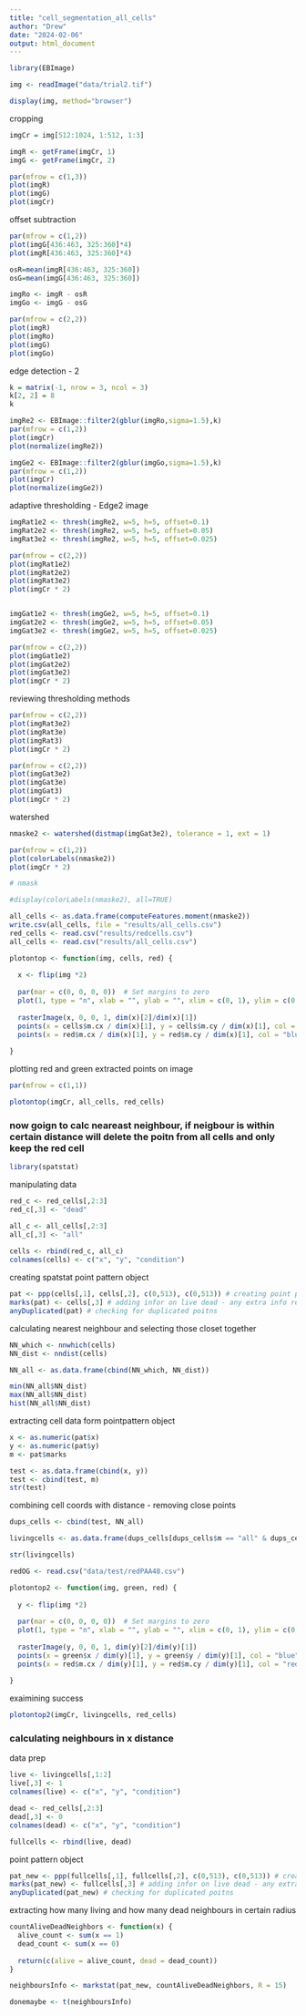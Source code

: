 ```yaml
---
title: "cell_segmentation_all_cells"
author: "Drew"
date: "2024-02-06"
output: html_document
---
```


```r
library(EBImage)
```

```r
img <- readImage("data/trial2.tif")
```

```r
display(img, method="browser")
```

cropping 

```r
imgCr = img[512:1024, 1:512, 1:3]

imgR <- getFrame(imgCr, 1)
imgG <- getFrame(imgCr, 2)

par(mfrow = c(1,3))
plot(imgR)
plot(imgG)
plot(imgCr)

```

offset subtraction 

```r

par(mfrow = c(1,2))
plot(imgG[436:463, 325:360]*4)
plot(imgR[436:463, 325:360]*4)

osR=mean(imgR[436:463, 325:360])
osG=mean(imgG[436:463, 325:360])

imgRo <- imgR - osR
imgGo <- imgG - osG

par(mfrow = c(2,2))
plot(imgR)
plot(imgRo)
plot(imgG)
plot(imgGo)
```

edge detection - 2

```r

k = matrix(-1, nrow = 3, ncol = 3)
k[2, 2] = 8
k

imgRe2 <- EBImage::filter2(gblur(imgRo,sigma=1.5),k)
par(mfrow = c(1,2))
plot(imgCr)
plot(normalize(imgRe2))

imgGe2 <- EBImage::filter2(gblur(imgGo,sigma=1.5),k)
par(mfrow = c(1,2))
plot(imgCr)
plot(normalize(imgGe2))

```

adaptive thresholding - Edge2 image 

```r

imgRat1e2 <- thresh(imgRe2, w=5, h=5, offset=0.1)
imgRat2e2 <- thresh(imgRe2, w=5, h=5, offset=0.05)
imgRat3e2 <- thresh(imgRe2, w=5, h=5, offset=0.025)

par(mfrow = c(2,2))
plot(imgRat1e2)
plot(imgRat2e2)
plot(imgRat3e2)
plot(imgCr * 2)


imgGat1e2 <- thresh(imgGe2, w=5, h=5, offset=0.1)
imgGat2e2 <- thresh(imgGe2, w=5, h=5, offset=0.05)
imgGat3e2 <- thresh(imgGe2, w=5, h=5, offset=0.025)

par(mfrow = c(2,2))
plot(imgGat1e2)
plot(imgGat2e2)
plot(imgGat3e2)
plot(imgCr * 2)
```

reviewing thresholding methods

```r

par(mfrow = c(2,2))
plot(imgRat3e2)
plot(imgRat3e)
plot(imgRat3)
plot(imgCr * 2)

par(mfrow = c(2,2))
plot(imgGat3e2)
plot(imgGat3e)
plot(imgGat3)
plot(imgCr * 2)

```

watershed

```r
nmaske2 <- watershed(distmap(imgGat3e2), tolerance = 1, ext = 1)

par(mfrow = c(1,2))
plot(colorLabels(nmaske2))
plot(imgCr * 2)

# nmask

#display(colorLabels(nmaske2), all=TRUE)
```

```r
all_cells <- as.data.frame(computeFeatures.moment(nmaske2))
write.csv(all_cells, file = "results/all_cells.csv")
red_cells <- read.csv("results/redcells.csv")
all_cells <- read.csv("results/all_cells.csv")
```


```r
plotontop <- function(img, cells, red) {
  
  x <- flip(img *2)
  
  par(mar = c(0, 0, 0, 0))  # Set margins to zero
  plot(1, type = "n", xlab = "", ylab = "", xlim = c(0, 1), ylim = c(0, 1), asp =1)
  
  rasterImage(x, 0, 0, 1, dim(x)[2]/dim(x)[1])
  points(x = cells$m.cx / dim(x)[1], y = cells$m.cy / dim(x)[1], col = "red", pch = 1)
  points(x = red$m.cx / dim(x)[1], y = red$m.cy / dim(x)[1], col = "blue", pch = 1)
  
}
```

plotting red and green extracted points on image 

```r
par(mfrow = c(1,1))

plotontop(imgCr, all_cells, red_cells)
```

### now goign to calc neareast neighbour, if neigbour is within certain distance will delete the poitn from all cells and only keep the red cell 

```r
library(spatstat)
```

manipulating data

```r
red_c <- red_cells[,2:3]
red_c[,3] <- "dead"

all_c <- all_cells[,2:3]
all_c[,3] <- "all"
 
cells <- rbind(red_c, all_c)
colnames(cells) <- c("x", "y", "condition")
```

creating spatstat point pattern object 

```r
pat <- ppp(cells[,1], cells[,2], c(0,513), c(0,513)) # creating point pattaern object 
marks(pat) <- cells[,3] # adding infor on live dead - any extra info refered to as mark in spatstat
anyDuplicated(pat) # checking for duplicated poitns 
```

calculating nearest neighbour and selecting those closet together 

```r

NN_which <- nnwhich(cells)
NN_dist <- nndist(cells)

NN_all <- as.data.frame(cbind(NN_which, NN_dist))

min(NN_all$NN_dist)
max(NN_all$NN_dist)
hist(NN_all$NN_dist)

```

extracting cell data form pointpattern object

```r
x <- as.numeric(pat$x)
y <- as.numeric(pat$y)
m <- pat$marks

test <- as.data.frame(cbind(x, y))
test <- cbind(test, m) 
str(test)
```

combining cell coords with distance - removing close points 

```r
dups_cells <- cbind(test, NN_all)

livingcells <- as.data.frame(dups_cells[dups_cells$m == "all" & dups_cells$NN_dist > 2 ,])

str(livingcells)

```

```r
redOG <- read.csv("data/test/redPAA48.csv")
```

```r
plotontop2 <- function(img, green, red) {
  
  y <- flip(img *2)
  
  par(mar = c(0, 0, 0, 0))  # Set margins to zero
  plot(1, type = "n", xlab = "", ylab = "", xlim = c(0, 1), ylim = c(0, 1), asp =1)
  
  rasterImage(y, 0, 0, 1, dim(y)[2]/dim(y)[1])
  points(x = green$x / dim(y)[1], y = green$y / dim(y)[1], col = "blue", pch = 1)
  points(x = red$m.cx / dim(y)[1], y = red$m.cy / dim(y)[1], col = "red", pch = 1)
  
}
```

exaimining success 

```r
plotontop2(imgCr, livingcells, red_cells)
```

### calculating neighbours in x distance 

data prep 

```r
live <- livingcells[,1:2]
live[,3] <- 1
colnames(live) <- c("x", "y", "condition")

dead <- red_cells[,2:3]
dead[,3] <- 0
colnames(dead) <- c("x", "y", "condition")

fullcells <- rbind(live, dead)
```

point pattern object 

```r
pat_new <- ppp(fullcells[,1], fullcells[,2], c(0,513), c(0,513)) # creating point pattaern object 
marks(pat_new) <- fullcells[,3] # adding infor on live dead - any extra info refered to as mark in spatstat
anyDuplicated(pat_new) # checking for duplicated poitns 
```

extracting how many living and how many dead neighbours in certain radius 

```r

countAliveDeadNeighbors <- function(x) {
  alive_count <- sum(x == 1)
  dead_count <- sum(x == 0)
  
  return(c(alive = alive_count, dead = dead_count))
}

neighboursInfo <- markstat(pat_new, countAliveDeadNeighbors, R = 15)

donemaybe <- t(neighboursInfo)

```

